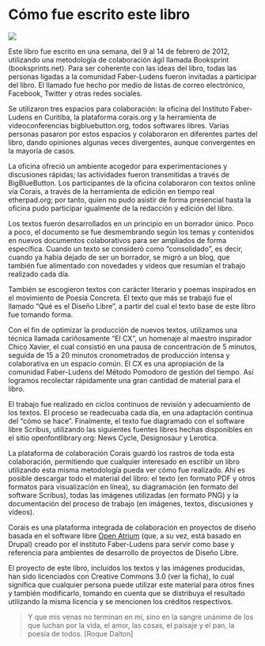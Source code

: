 # Cómo fue escrito este libro

![](img/fazendo-livro_b-pb300dpi.png)

Este libro fue escrito en una semana, del 9 al 14 de febrero de 2012, utilizando una metodología de colaboración ágil llamada Booksprint (booksprints.net). Para ser coherente con las ideas del libro, todas las personas ligadas a la comunidad Faber-Ludens fueron invitadas a participar del libro. El llamado fue hecho por medio de listas de correo electrónico, Facebook, Twitter y otras redes sociales.

Se utilizaron tres espacios para colaboración: la oficina del Instituto Faber-Ludens en Curitiba, la plataforma corais.org y la herramienta de videoconferencias bigbluebutton.org, todos softwares libres. Varias personas pasaron por estos espacios y colaboraron en diferentes partes del libro, dando opiniones algunas veces divergentes, aunque convergentes en la mayoría de casos.

La oficina ofreció un ambiente acogedor para experimentaciones y discusiones rápidas; las actividades fueron transmitidas a través de BigBlueButton. Los participantes de la oficina colaboraron con textos online vía Corais, a través de la herramienta de edición en tiempo real etherpad.org; por tanto, quien no pudo asistir de forma presencial hasta la oficina pudo participar igualmente de la redacción y edición del libro.

Los textos fueron desarrollados en un principio en un borrador único. Poco a poco, el documento se fue desmembrando según los temas y contenidos en nuevos documentos colaborativos para ser ampliados de forma específica. Cuando un texto se consideró como “consolidado”, es decir, cuando ya había dejado de ser un borrador, se migró a un blog, que también fue alimentado con novedades y vídeos que resumían el trabajo realizado cada día.

También se escogieron textos con carácter literario y poemas inspirados en el movimiento de Poesía Concreta. El texto que más se trabajó fue el llamado “Qué es el Diseño Libre”, a partir del cual el texto base de este libro fue tomando forma.

Con el fin de optimizar la producción de nuevos textos, utilizamos una técnica llamada cariñosamente “El CX”, un homenaje al maestro inspirador Chico Xavier, el cual consistió en una pausa de concentración de 5 minutos, seguida de 15 a 20 minutos cronometrados de producción intensa y colaborativa en un espacio común. El CX es una apropiación de la comunidad Faber-Ludens del Método Pomodoro de gestión del tiempo. Así logramos recolectar rápidamente una gran cantidad de material para el libro.

El trabajo fue realizado en ciclos continuos de revisión y adecuamiento de los textos. El proceso se readecuaba cada día, en una adaptación continua del “cómo se hace”. Finalmente, el texto fue diagramado con el software libre Scribus, utilizando las siguientes fuentes libres hechas disponibles en el sitio openfontlibrary.org: News Cycle, Designosaur y Lerotica.

La plataforma de colaboración Corais guardó los rastros de toda esta colaboración, permitiendo que cualquier interesado en escribir un libro utilizando esta misma metodología pueda ver cómo fue realizado. Ahí es posible descargar todo el material del libro: el texto (en formato PDF y otros formatos para visualización en línea), su diagramación (en formato del software Scribus), todas las imágenes utilizadas (en formato PNG) y la documentación del proceso de trabajo (en imágenes, textos, discusiones y vídeos).

Corais es una plataforma integrada de colaboración en proyectos de diseño basada en el software libre [Open Atrium](https://www.drupal.org/project/openatrium) (que, a su vez, está basado en Drupal) creado por el instituto Faber-Ludens para servir como base y referencia para ambientes de desarrollo de proyectos de Diseño Libre.

El proyecto de este libro, incluidos los textos y las imágenes producidas, han sido licenciados con Creative Commons 3.0 (ver la ficha), lo cual significa que cualquier persona puede utilizar este material para otros fines y también modificarlo, tomando en cuenta que se distribuya el resultado utilizando la misma licencia y se mencionen los créditos respectivos.

> Y que mis venas no terminan en mí, sino en la sangre unánime de los que luchan por la vida, el amor, las cosas, el paisaje y el pan, la poesía de todos. [Roque Dalton]